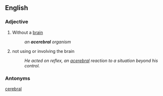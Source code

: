 ==English==
===Adjective===
#Without a [[brain]]
#:''an '''acerebral''' organism''
#not using or involving the brain
#:''He acted on reflex, an [[acerebral]] reaction to a situation beyond his control.''

===Antonyms===
[[cerebral]]